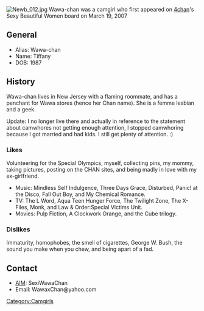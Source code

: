 [[Image:Newb 012.jpg|thumb]]
Wawa-chan was a camgirl who first appeared on [[4chan]]'s Sexy Beautiful Women board on March 19, 2007

== General ==
* Alias: Wawa-chan
* Name: Tiffany
* DOB: 1987

== History ==
Wawa-chan lives in New Jersey with a flaming roommate, and has a penchant for Wawa stores (hence her Chan name). She is a femme lesbian and a geek.

Update: I no longer live there and actually in reference to the statement about camwhores not getting enough attention, I stopped camwhoring because I got married and had kids. I still get plenty of attention. :)

=== Likes ===
Volunteering for the Special Olympics, myself, collecting pins, my mommy, taking pictures, posting on the CHAN sites, and being madly in love with my ex-girlfriend.
* Music: Mindless Self Indulgence, Three Days Grace, Disturbed, Panic! at the Disco, Fall Out Boy, and My Chemical Romance.
* TV: The L Word, Aqua Teen Hunger Force, The Twilight Zone, The X-Files, Monk, and Law & Order:Special Victims Unit.
* Movies: Pulp Fiction, A Clockwork Orange, and the Cube trilogy.

=== Dislikes ===
Immaturity, homophobes, the smell of cigarettes, George W. Bush, the sound you make when you chew, and being apart of a fad.

== Contact ==
* [[AIM]]: SexiWawaChan
* Email: WawaxChan@yahoo.com
{{CamwhoresWhoDeliver}}
[[Category:Camgirls]]